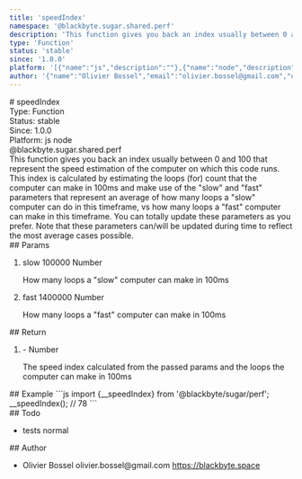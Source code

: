 ```yaml
---
title: 'speedIndex'
namespace: '@blackbyte.sugar.shared.perf'
description: 'This function gives you back an index usually between 0 and 100 that represent the speed estimation of the computer on which this code runs. This index is calculated by estimating the loops (for) count that the computer can make in 100ms and make use of the &quot;slow&quot; and &quot;fast&quot; parameters that represent an average of how many loops a &quot;slow&quot; computer can do in this timeframe, vs how many loops a &quot;fast&quot; computer can make in this timeframe. You can totally update these parameters as you prefer. Note that these parameters can/will be updated during time to reflect the most average cases possible.'
type: 'Function'
status: 'stable'
since: '1.0.0'
platform: '[{"name":"js","description":""},{"name":"node","description":""}]'
author: '{"name":"Olivier Bossel","email":"olivier.bossel@gmail.com","url":"https://blackbyte.space"}'
---
```


<div class="docmap-mdx">
  # speedIndex
  <div class="_metas">
    <div class="_type">
      <span class="_type-label">Type:</span>
      <span class="_type-value">Function</span>
    </div>
    <div class="_status">
      <span class="_status-label">Status:</span>
      <span class="_status-value -stable">stable</span>
    </div>
    <div class="_since">
      <span class="_since-label">Since:</span>
      <span class="_since-value">1.0.0</span>
    </div>
    <div class="_platform">
      <span class="_platform-label">Platform:</span>
      <span class="_platform-value -js">js</span>
      <span class="_platform-value -node">node</span>
    </div>
  </div>
  <div class="_namespace">@blackbyte.sugar.shared.perf</div>
  <div class="_description typo-lead typo-format">
    This function gives you back an index usually between 0 and 100 that
    represent the speed estimation of the computer on which this code runs. This
    index is calculated by estimating the loops (for) count that the computer
    can make in 100ms and make use of the &quot;slow&quot; and &quot;fast&quot;
    parameters that represent an average of how many loops a &quot;slow&quot;
    computer can do in this timeframe, vs how many loops a &quot;fast&quot;
    computer can make in this timeframe. You can totally update these parameters
    as you prefer. Note that these parameters can/will be updated during time to
    reflect the most average cases possible.
  </div>
  <div class="_params">
    ## Params
    <ol class="_list">
      <li class="_item">
        <span class="_name">slow</span>
        <span class="_default">100000</span> <span class="_type">Number</span>
        <p class="_description">
          How many loops a &quot;slow&quot; computer can make in 100ms
        </p>
      </li>
      <li class="_item">
        <span class="_name">fast</span>
        <span class="_default">1400000</span> <span class="_type">Number</span>
        <p class="_description">
          How many loops a &quot;fast&quot; computer can make in 100ms
        </p>
      </li>
    </ol>
  </div>
  <div class="_return">
    ## Return
    <ol class="_list">
      <li class="_item">
        <span class="_default">-</span>
        <span class="_type">Number</span>
        <p class="_description">
          The speed index calculated from the passed params and the loops the
          computer can make in 100ms
        </p>
      </li>
    </ol>
  </div>
  <div class="_examples">
    ## Example ```js import {__speedIndex} from '@blackbyte/sugar/perf';
    __speedIndex(); // 78 ```
  </div>
  <div class="_todo">
    ## Todo
    <ul class="_list">
      <li class="_item">
        <span class="_description">tests</span>
        <span class="_priority -normal">normal</span>
      </li>
    </ul>
  </div>
  <div class="_author">
    ## Author
    <ul class="_list">
      <li class="_item">
        <span class="_name">Olivier Bossel</span>
        <span class="_email">olivier.bossel@gmail.com</span>
        <a href="https://blackbyte.space" target="_blank" class="_url">
          https://blackbyte.space
        </a>
      </li>
    </ul>
  </div>
</div>
